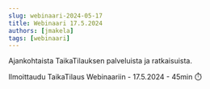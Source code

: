 ```yaml
---
slug: webinaari-2024-05-17
title: Webinaari 17.5.2024
authors: [jmakela]
tags: [webinaari]
---
```


Ajankohtaista TaikaTilauksen palveluista ja ratkaisuista.

<!-- [Ilmoittaudu webinaariin](https://www.taikatilaus.fi/webinaarit.html) -->

 <div className={styles.buttons}>
    <Link
    className="button button--secondary button--lg"
    to="https://www.taikatilaus.fi/webinaarit.html">
    Ilmoittaudu TaikaTilaus Webinaariin - 17.5.2024 - 45min ⏱️
    </Link>
</div>